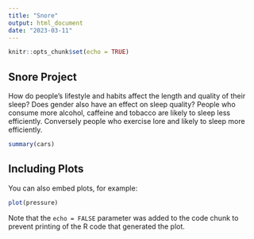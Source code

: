 ```yaml
---
title: "Snore"
output: html_document
date: "2023-03-11"
---
```


```r
knitr::opts_chunk$set(echo = TRUE)
```

## Snore Project

How do people's lifestyle and habits affect the length and quality of their sleep?
Does gender also have an effect on sleep quality?
People who consume more alcohol, caffeine and tobacco are likely to sleep less efficiently.
Conversely people who exercise lore and likely to sleep more efficiently.

```r
summary(cars)
```

## Including Plots

You can also embed plots, for example:

```r
plot(pressure)
```

Note that the `echo = FALSE` parameter was added to the code chunk to prevent printing of the R code that generated the plot.
